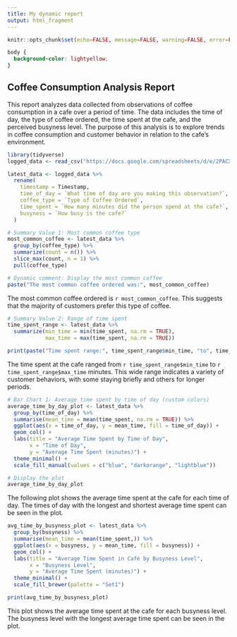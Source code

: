 ```yaml
---
title: My dynamic report
output: html_fragment
---
```


```r
knitr::opts_chunk$set(echo=FALSE, message=FALSE, warning=FALSE, error=FALSE)

```


```css
body {
  background-color: lightyellow;
}

```

## Coffee Consumption Analysis Report

This report analyzes data collected from observations of coffee consumption in a cafe over a period of time. The data includes the time of day, the type of coffee ordered, the time spent at the cafe, and the perceived busyness level. The purpose of this analysis is to explore trends in coffee consumption and customer behavior in relation to the cafe's environment.

```r
library(tidyverse)
logged_data <- read_csv("https://docs.google.com/spreadsheets/d/e/2PACX-1vRfSHxgXfIoeaDBdJqC69hAT0xbqUek8_c_s05Xx1EVzJ4C_D15jBhMLquGf8FsgVSnokm55XMcBALa/pub?output=csv") 

latest_data <- logged_data %>%
  rename(
    timestamp = Timestamp,
    time_of_day = `What time of day are you making this observation?`,
    coffee_type = `Type of Coffee Ordered`,
    time_spent = `How many minutes did the person spend at the cafe?`,
    busyness = `How busy is the cafe?` 
  )
```

```r
# Summary Value 1: Most common coffee type
most_common_coffee <- latest_data %>%
  group_by(coffee_type) %>%
  summarize(count = n()) %>%
  slice_max(count, n = 1) %>%
  pull(coffee_type)

# Dynamic comment: Display the most common coffee
paste("The most common coffee ordered was:", most_common_coffee)

```

The most common coffee ordered is `r most_common_coffee`. This suggests that the majority of customers prefer this type of coffee.

```r
# Summary Value 2: Range of time spent
time_spent_range <- latest_data %>%
  summarize(min_time = min(time_spent, na.rm = TRUE),
            max_time = max(time_spent, na.rm = TRUE))

print(paste("Time spent range:", time_spent_range$min_time, "to", time_spent_range$max_time, "minutes"))

```

The time spent at the cafe ranged from `r time_spent_range$min_time` to `r time_spent_range$max_time` minutes. This wide range indicates a variety of customer behaviors, with some staying briefly and others for longer periods.

```r
# Bar Chart 1: Average time spent by time of day (custom colors)
average_time_by_day_plot <- latest_data %>%
  group_by(time_of_day) %>%
  summarise(mean_time = mean(time_spent, na.rm = TRUE)) %>% 
  ggplot(aes(x = time_of_day, y = mean_time, fill = time_of_day)) +
  geom_col() +
  labs(title = "Average Time Spent by Time of Day",
       x = "Time of Day",
       y = "Average Time Spent (minutes)") +
  theme_minimal() +
  scale_fill_manual(values = c("blue", "darkorange", "lightblue"))

# Display the plot
average_time_by_day_plot

```

The following plot shows the average time spent at the cafe for each time of day. The times of day with the longest and shortest average time spent can be seen in the plot.

```r
avg_time_by_busyness_plot <- latest_data %>%
  group_by(busyness) %>%
  summarise(mean_time = mean(time_spent,)) %>%
  ggplot(aes(x = busyness, y = mean_time, fill = busyness)) +
  geom_col() +
  labs(title = "Average Time Spent in Café by Busyness Level",
       x = "Busyness Level",
       y = "Average Time Spent (minutes)") +
  theme_minimal() +
  scale_fill_brewer(palette = "Set1")

print(avg_time_by_busyness_plot) 


```


This plot shows the average time spent at the cafe for each busyness level. The busyness level with the longest average time spent can be seen in the plot.
